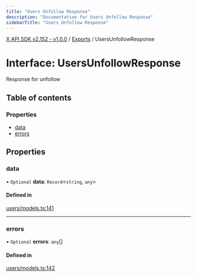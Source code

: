 ```yaml
---
title: "Users Unfollow Response"
description: "Documentation for Users Unfollow Response"
sidebarTitle: "Users Unfollow Response"
---
```


[X API SDK v2.152 - v1.0.0](../README.md) / [Exports](../modules.md) / UsersUnfollowResponse

# Interface: UsersUnfollowResponse

Response for unfollow

## Table of contents

### Properties

- [data](UsersUnfollowResponse.md#data)
- [errors](UsersUnfollowResponse.md#errors)

## Properties

### data

• `Optional` **data**: `Record`\<`string`, `any`\>

#### Defined in

[users/models.ts:141](https://github.com/xdevplatform/xdk/blob/ad4172ef5f68f089e0f077a190b271016dd35bf7/xdk/typescript/src/users/models.ts#L141)

___

### errors

• `Optional` **errors**: `any`[]

#### Defined in

[users/models.ts:142](https://github.com/xdevplatform/xdk/blob/ad4172ef5f68f089e0f077a190b271016dd35bf7/xdk/typescript/src/users/models.ts#L142)
